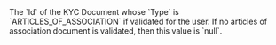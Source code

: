   

  
<ResponseField name="Statute" type="string" default="">    
The `Id` of the KYC Document whose `Type` is `ARTICLES_OF_ASSOCIATION` if validated for the user. If no articles of association document is validated, then this value is `null`.   

<Expandable title="properties">  

</Expandable> 
</ResponseField>